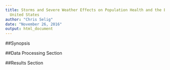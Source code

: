 ```yaml
---
title: Storms and Severe Weather Effects on Population Health and the Economy in the
  United States
author: "Chris Selig"
date: "November 26, 2016"
output: html_document
---
```


##Synopsis




##Data Processing Section



##Results Section
